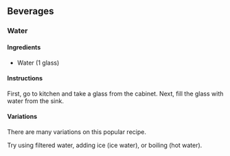 ## Beverages {-}

### Water {-}

#### Ingredients {-}

* Water (1 glass)

#### Instructions {-}

First, go to kitchen and take a glass from the cabinet. Next, fill the glass with water from the sink.


#### Variations {-}

There are many variations on this popular recipe. 

Try using filtered water, adding ice (ice water), or boiling (hot water).
